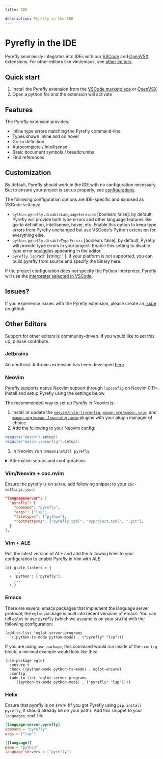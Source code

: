 ```yaml
---
title: IDE

description: Pyrefly in the IDE
---
```


# Pyrefly in the IDE
Pyrefly seamlessly integrates into IDEs with our [VSCode](https://marketplace.visualstudio.com/items?itemName=meta.pyrefly) and [OpenVSX](https://open-vsx.org/extension/meta/pyrefly) extensions. For other editors like vim/emacs, see [other editors](#other-editors).

## Quick start
1. Install the Pyrefly extension from the [VSCode marketplace](https://marketplace.visualstudio.com/items?itemName=meta.pyrefly) or [OpenVSX](https://open-vsx.org/extension/meta/pyrefly)
2. Open a python file and the extension will activate

## Features
The Pyrefly extension provides:
- Inline type errors matching the Pyrefly command-line
- Types shown inline and on hover
- Go-to definition
- Autocomplete / intellisense
- Basic document symbols / breadcrumbs
- Find references

## Customization
By default, Pyrefly should work in the IDE with no configuration necessary. But to ensure your project is set up properly, see [configurations](../configuration).

The following configuration options are IDE-specific and exposed as VSCode settings:
- `python.pyrefly.disableLanguageServices` [boolean: false]: by default, Pyrefly will provide both type errors and other language features like go-to definition, intellisense, hover, etc. Enable this option to keep type errors from Pyrefly unchanged but use VSCode's Python extension for everything else.
- `python.pyrefly.disableTypeErrors` [boolean: false]: by default, Pyrefly will provide type errors in your project. Enable this setting to disable type error squiggles appearing in the editor.
- `pyrefly.lspPath` [string: '']: if your platform is not supported, you can build pyrefly from source and specify the binary here.

If the project configuration does not specify the Python interpreter, Pyrefly will use the [interpreter selected in VSCode](https://code.visualstudio.com/docs/python/environments).

## Issues?
If you experience issues with the Pyrefly extension, please create an [issue](https://github.com/facebook/pyrefly/issues) on github.

## Other Editors
Support for other editors is community-driven. If you would like to set this up, please contribute.

### Jetbrains
An unofficial Jetbrains extension has been developed [here](https://plugins.jetbrains.com/plugin/26829-pyrefly)

### Neovim

Pyrefly supports native Neovim support through `lspconfig` on Neovim 0.11+. Install and setup Pyrefly using the settings below.

The recommended way to set up Pyrefly in Neovim is:
1. Install or update the [`neovim/nvim-lspconfig`](https://github.com/neovim/nvim-lspconfig), [`mason-org/mason.nvim`](https://github.com/mason-org/mason.nvim), and [`mason-org/mason-lspconfig.nvim`](https://github.com/mason-org/mason-lspconfig.nvim) plugins with your plugin manager of choice.
2. Add the following to your Neovim config:
```lua
require("mason").setup()
require("mason-lspconfig").setup()
```
3. In Neovim, run `:MasonInstall pyrefly`.

<details>
    <summary>Alternative setups and configurations</summary>

    While the above section describes the fastest way to set up Pyrefly, you may already have a setup or prefer to use other approaches for your lspconfig. Below we describe alternatives to both Pyrefly installation and configuration.

    :::note
    We don't provide instructions for setting up Neovim with versions prior to Neovim 0.11, though Pyrefly can work with them through [`neovim/nvim-lspconfig`](https://github.com/neovim/nvim-lspconfig).
    :::

    <details>
        <summary>Install Pyrefly for Neovim</summary>

        There are two methods we currently support for installing Pyrefly for Neovim:
        1. (recommended) Install the `mason-org/mason.nvim` plugin, which handles installing language services and configuring them easily.
        2. Use a system installation.

        <details>
            <summary>mason.nvim</summary>

            [mason.nvim](https://github.com/mason-org/mason.nvim) is our recommended approach, since it makes Pyrefly and other language servers, linters, and utilities available to Neovim, and makes configuring them easy.

            :::note
            Installing a binary with Mason will take precedence over other system installations. It might be worth using system installations (including installations in virtual environments) if you need to switch between different versions of Pyrefly between different projects.
            :::

            Install Mason using your Neovim plugin manager of choice, and make sure you call its setup function to make it available.

            To install Pyrefly, run `:MasonInstall pyrefly` in Neovim, and it will be installed! You can install a specific version of Pyrefly with `:MasonInstall pyrefly@<version>`, and manage Mason installations (including per-language-server-specific settings!) with `:Mason`.
        </details>

        <details>
            <summary>System Installations</summary>

            Pyrefly can also work with Neovim's `lspconfig` when using a system installation. This will work as long as the Pyrefly binary you want to use is available on your `$PATH`, which you can check by making sure commands like `pyrefly --help` succeed. If an installation is available on your `$PATH`, continue on to [configure](#configure-pyrefly-for-neovim) below.

            To install Pyrefly, you can use the package manager of your choice. We support `uv`, `pip`, `Cargo`, and anything else that can interface with PyPI (see [Installation](./installation.mdx) for more info).

            :::note
            If you're installing Pyrefly into a virtual environment, please be aware that Pyrefly will only work within Neovim if the virtual environment is activated when you start Neovim.
            :::

            Before moving on, double check that you can access Pyrefly on your `$PATH`. If you can, then continue with [configure](#configure-pyrefly-for-neovim).

            If Pyrefly is not available on your `$PATH`, you can try the following:
            - If you're using a virtual environment, try `source .venv/bin/activate` to ensure your venv is running, then see if `pyrefly` is available.
            - If you're using `uv`, you can ensure `uv`-installed tools are available on your path by running `uv tool update-shell`.
            - Configure `lspconfig` to use a specific executable/command by updating your Pyrefly-specific lspconfig settings. To do this, override the `cmd` configuration option with your command in the configuration section below.
        </details>

    </details>
    <details>
        <summary> Configure Pyrefly for Neovim</summary>

        This section describes how to tell Neovim how Pyrefly can be run, as well as how to override those settings.

        You have two options on how to do this:
        1. (recommended) Install the [`neovim/nvim-lspconfig`](https://github.com/neovim/nvim-lspconfig) plugin to get Pyrefly's (and other language servers') default configs. You can override specific settings if you'd like.
        2. Setup your language server manually without installing extra plugins.

        <details>
            <summary>Configs with `neovim/nvim-lspconfig` plugin</summary>

            [`neovim/nvim-lspconfig`](https://github.com/neovim/nvim-lspconfig) is a Neovim plugin acting as a repository of language server settings (a repository of language server settings) installed and updated to get Pyrefly's default configuration.

            We also recommend installing the [mason-org/mason-lspconfig.nvim](https://github.com/mason-org/mason-lspconfig.nvim) plugin if you're using Mason, which provides other nice functionality when using Mason with `lspconfig`. If you install `mason-org/mason-lspconfig.nvim`, be sure to source it in your Neovim config.

            To override specific settings, see `:h vim.lsp.config`. See `:h vim.lsp.Config` and `:h vim.lsp.ClientConfig` for values you can override, and the [`nvim-lspconfig` Pyrefly config](https://github.com/neovim/nvim-lspconfig/blob/master/lsp/pyrefly.lua) for default values.

            Example overriding `cmd` and `filetypes`
            ```lua
            vim.lsp.config('pyrefly', {
                -- example of how to run `uv` installed Pyrefly without adding to your path
                cmd = { 'uvx', 'pyrefly', 'lsp' }

                -- only enable for markdown files (probably a bad idea, but it's an example :) )
                filetypes = { 'markdown' }
            })
            ```
        </details>

        <details>
            <summary>No-plugin Configs</summary>

            You have the option to setup your language server without `neovim/nvim-lspconfig`. Simply copy/modify the Pyrefly defaults from [`nvim-lspconfig`](https://github.com/neovim/nvim-lspconfig/blob/master/lsp/pyrefly.lua) in a block like below.

            ```lua
            vim.lsp.config('pyrefly', {
            cmd = { 'pyrefly', 'lsp' },
            -- ...
            })
            ```
        </details>

        :::tip
        [This Youtube tutorial](https://youtu.be/IZnhl121yo0?si=VINhYDEySX48_8GY) explains setting up a language server in more depth and with a more organized setup, so check it out if you want to learn more.
        :::

    </details>

    <details>
        <summary>Enable Pyrefly for Neovim</summary>

        :::note
        If you've installed Pyrefly with Mason and have `mason-org/mason-lspconfig.nvim` installed, then your language server should just work! You can check by opening a file your language server should cover and running `:checkhealth lsp` to see if it's started. You may need to restart Neovim for any changes made above to take effect.
        :::

        To make sure your language servers are activated, be sure to enable them with the syntax below.

        ```lua
        vim.lsp.enable({"pyrefly"})
        ```

        :::tip
        If you're using `init.vim`, you can use a [lua heredoc](https://neovim.io/doc/user/lua.html#%3Alua-heredoc) to execute lua and enable your config.
        :::
    </details>
</details>

### Vim/Neovim + coc.nvim

Ensure the pyrefly is on `$PATH`, add following snippet to your `coc-settings.json`:

```json
"languageserver": {
  "pyrefly": {
    "command": "pyrefly",
    "args": ["lsp"],
    "filetypes": ["python"],
    "rootPatterns": ["pyrefly.toml", "pyproject.toml", ".git"],
  }
},
```

### Vim + ALE
Pull the latest version of ALE and add the following lines to your configuration
to enable Pyrefly in Vim with ALE:
```
let g:ale_linters = {
    ...
  \ 'python': ['pyrefly'],
    ...
  \ }
```

### Emacs

There are several emacs packages that implement the language server protocol; the `eglot` package
is built into recent versions of emacs. You can tell `eglot` to use `pyrefly` (which we assume
is on your `$PATH`) with the following configuration:
```
(add-to-list 'eglot-server-programs
  `((python-ts-mode python-mode) . ("pyrefly" "lsp")))
```

If you are using `use-package`, this command would run inside of the `:config` block; a minimal
example would look like this:
```
(use-package eglot
  :ensure t
  :hook ((python-mode python-ts-mode) . eglot-ensure)
  :config
  (add-to-list 'eglot-server-programs
    `((python-ts-mode python-mode) . ("pyrefly" "lsp"))))
```

### Helix

Ensure that pyrefly is on `$PATH` (If you got Pyrefly using `pip install pyrefly`, it should already be on your path).
Add this snippet to your `languages.toml` file

```toml
[language-server.pyrefly]
command = "pyrefly"
args = ["lsp"]

[[language]]
name = "python"
language-servers = ["pyrefly"]
```
